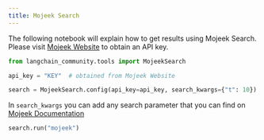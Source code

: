 ```yaml
---
title: Mojeek Search
---
```


The following notebook will explain how to get results using Mojeek Search. Please visit [Mojeek Website](https://www.mojeek.com/services/search/web-search-api/) to obtain an API key.


```python
from langchain_community.tools import MojeekSearch
```


```python
api_key = "KEY"  # obtained from Mojeek Website
```


```python
search = MojeekSearch.config(api_key=api_key, search_kwargs={"t": 10})
```

In `search_kwargs` you can add any search parameter that you can find on [Mojeek Documentation](https://www.mojeek.com/support/api/search/request_parameters.html)


```python
search.run("mojeek")
```
